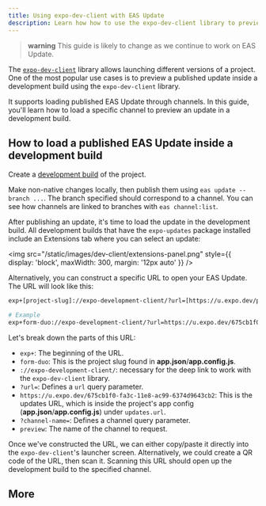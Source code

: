 ```yaml
---
title: Using expo-dev-client with EAS Update
description: Learn how how to use the expo-dev-client library to preview a published EAS Update inside a development build.
---
```



> **warning** This guide is likely to change as we continue to work on EAS Update.

The [`expo-dev-client`](/develop/development-builds/introduction/) library allows launching different versions of a project. One of the most popular use cases is to preview a published update inside a development build using the `expo-dev-client` library.

It supports loading published EAS Update through channels. In this guide, you'll learn how to load a specific channel to preview an update in a development build.

## How to load a published EAS Update inside a development build

<Step label="1">

Create a [development build](/develop/development-builds/create-a-build) of the project.

</Step>

<Step label="2">

Make non-native changes locally, then publish them using `eas update --branch ...`. The branch specified should correspond to a channel. You can see how channels are linked to branches with `eas channel:list`.

</Step>

<Step label="3">

After publishing an update, it's time to load the update in the development build. All development builds that have the `expo-updates` package installed include an Extensions tab where you can select an update:

<img
  src="/static/images/dev-client/extensions-panel.png"
  style={{ display: 'block', maxWidth: 300, margin: '12px auto' }}
/>

Alternatively, you can construct a specific URL to open your EAS Update. The URL will look like this:

```bash
exp+[project-slug]://expo-development-client/?url=[https://u.expo.dev/project-id]?channel-name=[channel]

# Example
exp+form-duo://expo-development-client/?url=https://u.expo.dev/675cb1f0-fa3c-11e8-ac99-6374d9643cb2?channel-name=preview
```

Let's break down the parts of this URL:

- `exp+`: The beginning of the URL.
- `form-duo`: This is the project slug found in **app.json**/**app.config.js**.
- `://expo-development-client/`: necessary for the deep link to work with the `expo-dev-client` library.
- `?url=`: Defines a `url` query parameter.
- `https://u.expo.dev/675cb1f0-fa3c-11e8-ac99-6374d9643cb2`: This is the updates URL, which is inside the project's app config (**app.json**/**app.config.js**) under `updates.url`.
- `?channel-name=`: Defines a channel query parameter.
- `preview`: The name of the channel to request.

</Step>

<Step label="4">

Once we've constructed the URL, we can either copy/paste it directly into the `expo-dev-client`'s launcher screen. Alternatively, we could create a QR code of the URL, then scan it. Scanning this URL should open up the development build to the specified channel.

</Step>

## More

<BoxLink
  title="Working example"
  description="See a working example on using expo-dev-client with EAS Update."
  Icon={GithubIcon}
  href="https://github.com/jonsamp/test-expo-dev-client-eas-update"
/>
